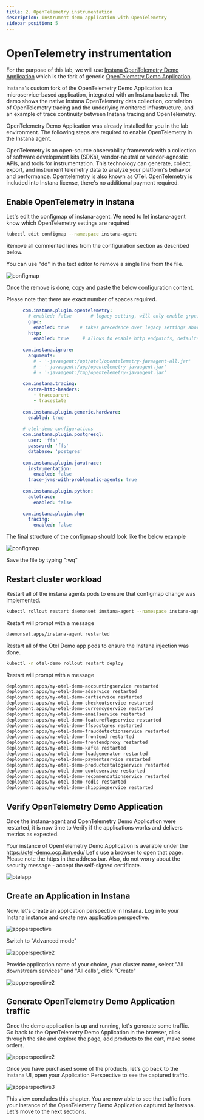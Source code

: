 ```yaml
---
title: 2. OpenTelemetry instrumentation
description: Instrument demo application with OpenTelemetry
sidebar_position: 5
---
```


# OpenTelemetry instrumentation
For the purpose of this lab, we will use [Instana OpenTelemetry Demo Application](https://github.com/instana/opentelemetry-demo/tree/main)
which is the fork of generic [OpenTelemetry Demo Application](https://github.com/open-telemetry/opentelemetry-demo).

Instana's custom fork of the OpenTelemetry Demo Application is a microservice-based application, integrated with an Instana backend. 
The demo shows the native Instana OpenTelemetry data collection, correlation of OpenTelemetry tracing and the underlying monitored infrastructure, 
and an example of trace continuity between Instana tracing and OpenTelemetry.

OpenTelemetry Demo Application was already installed for you in the lab environment. The following steps are required to enable OpenTelemetry 
in the Instana agent.

OpenTelemetry is an open-source observability framework with a collection of software development kits (SDKs), vendor-neutral or vendor-agnostic APIs, and tools for instrumentation. 
This technology can generate, collect, export, and instrument telemetry data to analyze your platform's behavior and performance. Opentelemetry is also known as OTel. 
OpenTelemetry is included into Instana license, there's no additional payment required.

## Enable OpenTelemetry in Instana

Let's edit the configmap of instana-agent. We need to let instana-agent know which OpenTelemetry settings are required

```sh
kubectl edit configmap --namespace instana-agent 
```

Remove all commented lines from the configuration section as described below.

You can use "dd" in the text editor to remove a single line from the file.

![configmap](images/otel-instrumentation-001-fixed.png)

Once the remove is done, copy and paste the below configuration content. 

Please note that there are exact number of spaces required.

```yaml
      com.instana.plugin.opentelemetry:
        # enabled: false       # legacy setting, will only enable grpc, defaults to false
        grpc:
          enabled: true    # takes precedence over legacy settings above, defaults to true iff "grpc:" is present
        http:
          enabled: true     # allows to enable http endpoints, defaults to true iff "http:" is present
      
      com.instana.ignore:
        arguments:
          # - '-javaagent:/opt/otel/opentelemetry-javaagent-all.jar'
          # - '-javaagent:/app/opentelemetry-javaagent.jar'
          # - '-javaagent:/tmp/opentelemetry-javaagent.jar'
      
      com.instana.tracing:
        extra-http-headers:
          - traceparent
          - tracestate
      
      com.instana.plugin.generic.hardware:
        enabled: true
      
      # otel-demo configurations
      com.instana.plugin.postgresql:
        user: 'ffs'
        password: 'ffs'
        database: 'postgres'
      
      com.instana.plugin.javatrace:
        instrumentation:
          enabled: false
        trace-jvms-with-problematic-agents: true
      
      com.instana.plugin.python:
        autotrace:
          enabled: false
      
      com.instana.plugin.php:
        tracing:
          enabled: false
```

The final structure of the configmap should look like the below example

![configmap](images/otel-instrumentation-007.png)

Save the file by typing ":wq" 

## Restart cluster workload

Restart all of the instana agents pods to ensure that configmap change was implemented.

```sh
kubectl rollout restart daemonset instana-agent --namespace instana-agent 
```

Restart will prompt with a message

```sh
daemonset.apps/instana-agent restarted
```

Restart all of the Otel Demo app pods to ensure the Instana injection was done.

```sh
kubectl -n otel-demo rollout restart deploy 
```

Restart will prompt with a message

```sh
deployment.apps/my-otel-demo-accountingservice restarted
deployment.apps/my-otel-demo-adservice restarted
deployment.apps/my-otel-demo-cartservice restarted
deployment.apps/my-otel-demo-checkoutservice restarted
deployment.apps/my-otel-demo-currencyservice restarted
deployment.apps/my-otel-demo-emailservice restarted
deployment.apps/my-otel-demo-featureflagservice restarted
deployment.apps/my-otel-demo-ffspostgres restarted
deployment.apps/my-otel-demo-frauddetectionservice restarted
deployment.apps/my-otel-demo-frontend restarted
deployment.apps/my-otel-demo-frontendproxy restarted
deployment.apps/my-otel-demo-kafka restarted
deployment.apps/my-otel-demo-loadgenerator restarted
deployment.apps/my-otel-demo-paymentservice restarted
deployment.apps/my-otel-demo-productcatalogservice restarted
deployment.apps/my-otel-demo-quoteservice restarted
deployment.apps/my-otel-demo-recommendationservice restarted
deployment.apps/my-otel-demo-redis restarted
deployment.apps/my-otel-demo-shippingservice restarted
```

## Verify OpenTelemetry Demo Application

Once the instana-agent and OpenTelemetry Demo Application were restarted, it is now time to Verify
if the applications works and delivers metrics as expected.

Your instance of OpenTelemetry Demo Application is available under the https://otel-demo.ocp.ibm.edu/
Let's use a browser to open that page. Please note the https in the address bar. 
Also, do not worry about the security message - accept the self-signed certificate.

![otelapp](images/otel-instrumentation-008.png)

## Create an Application in Instana

Now, let's create an application perspective in Instana. Log in to your Instana instance and create new application perspective.

![appperspective](images/otel-instrumentation-002-fixed.png)

Switch to "Advanced mode"

![appperspective2](images/otel-instrumentation-003-fixed.png)

Provide application name of your choice, your cluster name, select "All downstream services" and "All calls", click "Create"

![appperspective2](images/otel-instrumentation-005-fixed.png)

## Generate OpenTelemetry Demo Application traffic

Once the demo application is up and running, let's generate some traffic. 
Go back to the OpenTelemetry Demo Application in the browser, click through the site and explore the page, 
add products to the cart, make some orders.

![appperspective2](images/otel-instrumentation-009.png)

Once you have purchased some of the products, let's go back to the Instana UI, open your Application Perspective to see 
the captured traffic.

![appperspective3](images/otel-instrumentation-006-fixed.png)

This view concludes this chapter. You are now able to see the traffic from your instance of the OpenTelemetry Demo Application captured by Instana. 
Let's move to the next sections.